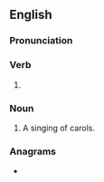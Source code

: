 ==English==

===Pronunciation===
{{a|RP}} {{IPA|en|/ˈkæɹəlɪŋ/}}

===Verb===
{{head|en|verb form}}

# {{lb|en|US}} {{present participle of|en|carol|nocat=1}}

===Noun===
{{en-noun}}

# A singing of carols.

===Anagrams===
* {{anagrams|en|a=acgilnor|garcinol|oracling}}